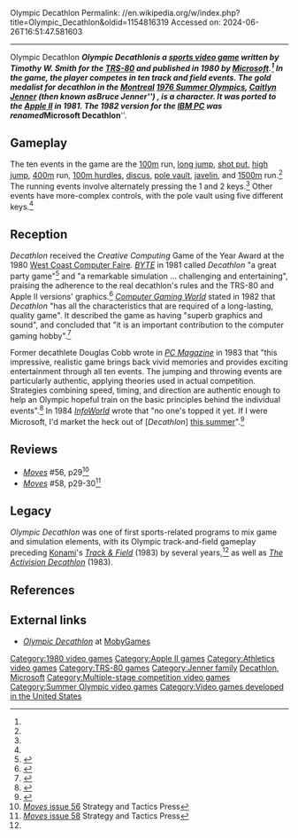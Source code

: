 Olympic Decathlon
Permalink: //en.wikipedia.org/w/index.php?title=Olympic_Decathlon&oldid=1154816319
Accessed on: 2024-06-26T16:51:47.581603



------
Olympic Decathlon
{{Short description|1980 video game}}
{{about|the 1980 computer game|the track and field event|decathlon}}
{{Italic title}}
{{Infobox VG
 |title       = Olympic Decathlon
 |image       = Microsoft Decathlon cover.jpg
 |developer   = Timothy W. Smith<ref name="giantlist"/>
 |publisher   = [[Microsoft|Microsoft Consumer Products]]<br>[[IBM]] (PC)
 |director    = 
 |designer    = 
 |composer    = 
 |engine      = 
 |released    = '''1980:''' TRS-80<br>'''1981:''' Apple II<br>'''1982:''' IBM PC
 |genre       = [[Sports game|Sports]]
 |modes       = 1-6 players alternating<ref name="retro"/>
 |platforms   = [[TRS-80]], [[Apple II]], [[IBM Personal Computer|IBM PC]]
}}
'''''Olympic Decathlon''''' is a [[sports video game]] written by Timothy W. Smith for the [[TRS-80]] and published in 1980 by [[Microsoft]].<ref name="giantlist"/> In the game, the player competes in ten track and field events. The gold medalist for decathlon in the [[Montreal]] [[1976 Summer Olympics]], [[Caitlyn Jenner]] (then known as ''Bruce Jenner'')<!-- Please see [[MOS:DEADNAME]]. -->, is a character. It was ported to the [[Apple II]] in 1981. The 1982 version for the [[IBM Personal Computer|IBM PC]] was renamed '''''Microsoft Decathlon'''''.

==Gameplay==
The ten events in the game are the [[100 metres|100m]] run, [[long jump]], [[shot put]], [[high jump]], [[400 metres|400m]] run, [[100 metres hurdles|100m hurdles]], [[discus throw|discus]], [[pole vault]], [[javelin throw|javelin]], and [[1500 metres|1500m]] run.<ref name="reed"/> The running events involve alternately pressing the 1 and 2 keys.<ref name="retro"/> Other events have more-complex controls, with the pole vault using five different keys.<ref name="reed"/>

==Reception==
''Decathlon'' received the ''Creative Computing'' Game of the Year Award at the 1980 [[West Coast Computer Faire]].{{r|kater198112}} ''[[Byte (magazine)|BYTE]]'' in 1981 called ''Decathlon'' "a great party game"<ref name="wiliams198112">{{cite news | url=https://archive.org/stream/byte-magazine-1981-12/1981_12_BYTE_06-12_Computer_Games#page/n7/mode/2up | title=New Games New Directions | work=BYTE | date=December 1981 | accessdate=19 October 2016 | author=Williams, Gregg | pages=6–10}}</ref> and "a remarkable simulation ... challenging and entertaining", praising the adherence to the real decathlon's rules and the TRS-80 and Apple II versions' graphics.<ref name="kater198112">{{cite news | url=https://archive.org/stream/byte-magazine-1981-12/1981_12_BYTE_06-12_Computer_Games#page/n75/mode/2up | title=Olympic Decathlon | work=BYTE | date=December 1981 | accessdate=19 October 2013 | author=Kater, David A | pages=74}}</ref> ''[[Computer Gaming World]]'' stated in 1982 that ''Decathlon'' "has all the characteristics that are required of a long-lasting, quality game". It described the game as having "superb graphics and sound", and concluded that "it is an important contribution to the computer gaming hobby".<ref name="sipe19820506">{{cite magazine | title=Olympic Decathlon: A Classic Computer Game | magazine=Computer Gaming World | date=May–June 1982 | author=Sipe, Russell | pages=32–33}}</ref>

Former decathlete Douglas Cobb wrote in ''[[PC Magazine]]'' in 1983 that "this impressive, realistic game brings back vivid memories and provides exciting entertainment through all ten events. The jumping and throwing events are particularly authentic, applying theories used in actual competition. Strategies combining speed, timing, and direction are authentic enough to help an Olympic hopeful train on the basic principles behind the individual events".<ref name="cobb198312">{{cite news | url=https://books.google.com/books?id=vy3cBZkjbZgC&pg=RA2-PA139 | title=Running, Reptiles, and 'Rithmetic | work=PC Magazine | date=December 1983 | accessdate=21 October 2013 | author=Cobb, Douglas | pages=139}}</ref> In 1984 ''[[InfoWorld]]'' wrote that "no one's topped it yet. If I were Microsoft, I'd market the heck out of [''Decathlon''] [[1984 Summer Olympics|this summer]]".<ref name="mace19840227">{{cite news | url=https://books.google.com/books?id=gy4EAAAAMBAJ&pg=PA66 | title=Olympic games on the way | work=InfoWorld | date=1984-02-27 | accessdate=18 January 2015 | author=Mace, Scott | pages=66}}</ref>

==Reviews==
* ''[[Moves (magazine)|Moves]]'' #56, p29<ref>[https://strategyandtacticspress.com/library-files/Moves%20Issue56.pdf ''Moves'' issue 56] Strategy and Tactics Press</ref>
* ''[[Moves (magazine)|Moves]]'' #58, p29-30<ref>[https://strategyandtacticspress.com/library-files/Moves%20Issue58.pdf ''Moves'' issue 58] Strategy and Tactics Press</ref>

==Legacy==
''Olympic Decathlon'' was one of first sports-related programs to mix game and simulation elements, with its Olympic track-and-field gameplay preceding [[Konami]]'s ''[[Track & Field (video game)|Track & Field]]'' (1983) by several years,<ref name="reed"/> as well as ''[[The Activision Decathlon]]'' (1983).

== References ==
{{Reflist|refs=
<ref name="giantlist">{{cite web|title=The Giant List of Classic Game Programmers |url=https://dadgum.com/giantlist/ |last1=Hague |first1=James}}</ref>
<ref name="retro">{{cite web|title=Retro Game Retrospective: Olympic Decathlon/Microsoft Decathlon|url=http://www.retrogamenetwork.com/2012/08/11/retro-game-retrospective-olympic-decathlonmicrosoft-decathlon/|website=Retro Game Network}}</ref>
<ref name="reed">{{cite web|last1=Reed|first1=Matthew|title=Olympic Decathlon|url=http://www.trs-80.org/olympic-decathlon/|website=TRS-80.org}}</ref>
}}

==External links==
* [https://www.mobygames.com/game/olympic-decathlon ''Olympic Decathlon''] at [[MobyGames]]

[[Category:1980 video games]]
[[Category:Apple II games]]
[[Category:Athletics video games]]
[[Category:TRS-80 games]]
[[Category:Jenner family]]
[[Category:Microsoft games|Decathlon, Microsoft]]
[[Category:Multiple-stage competition video games]]
[[Category:Summer Olympic video games]]
[[Category:Video games developed in the United States]]